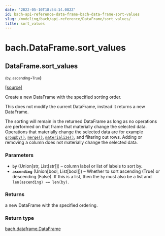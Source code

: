 ```yaml
---
date: '2022-05-10T18:54:14.082Z'
id: bach-api-reference-data-frame-bach-data-frame-sort-values
slug: /modeling/bach/api-reference/DataFrame/sort_values/
title: sort_values
---
```


# bach.DataFrame.sort_values

<div className="method">

## <span className="additional-name">DataFrame.</span><span className="name">sort_values</span>

<small className="parameter-list">(<span className="parameter" id="by">by</span>, <span className="parameter" id="ascending">ascending=True</span></small>)


&#8203;<span className="view-source">[[source]](https://github.com/objectiv/objectiv-analytics/blob/main/bach/bach/dataframe.py)</span>

<div className="content">

Create a new DataFrame with the specified sorting order.

This does not modify the current DataFrame, instead it returns a new DataFrame.

The sorting will remain in the returned DataFrame as long as no operations are performed on that
frame that materially change the selected data. Operations that materially change the selected data
are for example [`groupby()`](/modeling/bach/api-reference/DataFrame/bach.DataFrame.groupby.mdx), [`merge()`](/modeling/bach/api-reference/DataFrame/bach.DataFrame.merge.mdx), [`materialize()`](/modeling/bach/api-reference/DataFrame/bach.DataFrame.materialize.mdx), and filtering out rows.
Adding or removing a column does not materially change the selected data.


### Parameters

* **`by`** (Union[str, List[str]]) – column label or list of labels to sort by.
* **`ascending`** (Union[bool, List[bool]]) – Whether to sort ascending (True) or descending (False). If this is a list, then the
`by` must also be a list and `len(ascending) == len(by)`.



### Returns

a new DataFrame with the specified ordering.



### Return type

[bach.dataframe.DataFrame](/modeling/bach/api-reference/DataFrame/index.mdx)



</div>


</div>
